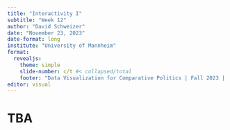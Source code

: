 ```yaml
---
title: "Interactivity I"
subtitle: "Week 12"
author: "David Schweizer"
date: "November 23, 2023"
date-format: long
institute: "University of Mannheim"
format: 
  revealjs:
    theme: simple
    slide-number: c/t #< collapsed/total
    footer: "Data Visualization for Comparative Politics | Fall 2023 | University of Mannheim"
editor: visual
---
```


# TBA
